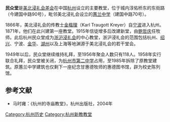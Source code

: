 {{No footnotes|time=2021-02-07T03:59:46+00:00}}
'''民众堂'''是[[美北浸礼会差会|美北浸礼会差会]]在中国[[杭州|杭州]]设立的主要教堂，位于城内淳佑桥东的东街路（今建国中路90号），毗邻美北浸礼会设立的[[蕙兰中学|蕙兰中学]]（建国中路70号）。

1866年，美北浸礼会的传教士[[金楷理|金楷理]]（Karl Traugott Kreyer）自[[宁波|宁波]]进入杭州。1871年，他们在此兴建第一座教堂。1915年信徒增多后改建新堂，由[[鲍哲庆|鲍哲庆]]任牧师。此后杭州民众堂成为[[浙沪浸礼会|浙沪浸礼会]]的中心教堂，浙沪浸礼会的范围包括杭州、[[绍兴|绍兴]]、宁波、[[金华|金华]]、[[湖州|湖州]]以及上海等地渊源于美北浸礼会的若干堂会。

1949年以后，民众堂继续维持礼拜，至1956年聚会人数只有118人。1958年实行联合礼拜，民众堂被关闭，为[[杭州市第二中学|杭州市第二中学]]占用，至1985年拆除了原教堂建筑。原蕙兰中学建筑也仅剩下一座纪念甘惠德牧师的惠德图书馆，辟为校史陈列馆。

== 参考文献 ==
*马时雍：《杭州的寺庙教堂》，杭州出版社，2004年 

[[Category:杭州历史|Category:杭州历史]]
[[Category:杭州新教教堂|Category:杭州新教教堂]]